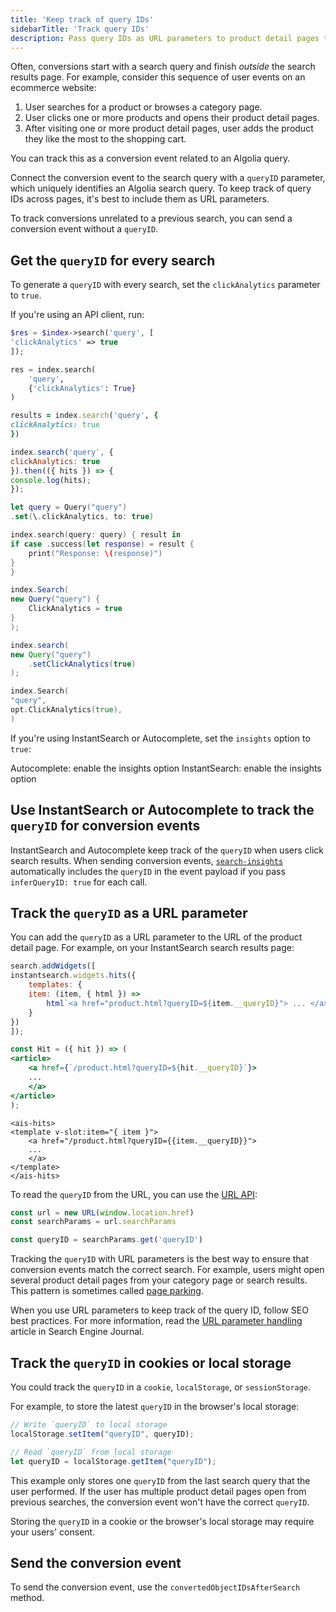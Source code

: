 ```yaml
---
title: 'Keep track of query IDs'
sidebarTitle: 'Track query IDs'
description: Pass query IDs as URL parameters to product detail pages to track conversion events related to search.
---
```


Often, conversions start with a search query and finish _outside_ the search results page.
For example, consider this sequence of user events on an ecommerce website:

1. User searches for a product or browses a category page.
1. User clicks one or more products and opens their product detail pages.
1. After visiting one or more product detail pages, user adds the product they like the most to the shopping cart.

You can track this as a conversion event related to an Algolia query.

Connect the conversion event to the search query with a `queryID` parameter,
which uniquely identifies an Algolia search query.
To keep track of query IDs across pages,
it's best to include them as URL parameters.

To track conversions unrelated to a previous search,
you can send a conversion event without a `queryID`.

## Get the `queryID` for every search

To generate a `queryID` with every search,
set the `clickAnalytics` parameter to `true`.

If you're using an API client, run:

<CodeGroup>

```php PHP
$res = $index->search('query', [
'clickAnalytics' => true
]);
```

```python Python
res = index.search(
    'query',
    {'clickAnalytics': True}
)
```

```ruby Ruby
results = index.search('query', {
clickAnalytics: true
})
```

```js JavaScript
index.search('query', {
clickAnalytics: true
}).then(({ hits }) => {
console.log(hits);
});
```

```swift Swift
let query = Query("query")
.set(\.clickAnalytics, to: true)

index.search(query: query) { result in
if case .success(let response) = result {
    print("Response: \(response)")
}
}
```

```csharp C#
index.Search(
new Query("query") {
    ClickAnalytics = true
}
);
```

```java Java
index.search(
new Query("query")
    .setClickAnalytics(true)
);
```

```go Go
index.Search(
"query",
opt.ClickAnalytics(true),
)
```

</CodeGroup>

If you're using InstantSearch or Autocomplete, set the `insights` option to `true`:

<CardGroup cols={2}>
  <Card title="Guide" icon="book" href="https://www.algolia.com/doc/ui-libraries/autocomplete/guides/sending-algolia-insights-events/#enable-the-insights-option" horizontal="true">
    Autocomplete: enable the insights option
  </Card>
  <Card title="Guide" icon="book" href="https://www.algolia.com/doc/guides/sending-events/instantsearch/send-events/#enable-events-collection" horizontal="true">
    InstantSearch: enable the insights option
  </Card>

</CardGroup>

## Use InstantSearch or Autocomplete to track the `queryID` for conversion events

InstantSearch and Autocomplete keep track of the `queryID` when users click search results.
When sending conversion events, [`search-insights`](/api-reference/insights-api/) automatically includes the `queryID` in the event payload if you
pass `inferQueryID: true` for each call.

## Track the `queryID` as a URL parameter

You can add the `queryID` as a URL parameter to the URL of the product detail page.
For example, on your InstantSearch search results page:

<CodeGroup>

```js InstantSearch.js
search.addWidgets([
instantsearch.widgets.hits({
    templates: {
    item: (item, { html }) => 
        html`<a href="product.html?queryID=${item.__queryID}"> ... </a>`
    }
})
]);
```

```jsx React InstantSearch
const Hit = ({ hit }) => (
<article>
    <a href={`/product.html?queryID=${hit.__queryID}`}>
    ...
    </a>
</article>
);
```

```vue Vue InstantSearch
<ais-hits>
<template v-slot:item="{ item }">
    <a href="/product.html?queryID={{item.__queryID}}">
    ...
    </a>
</template>
</ais-hits>
```

</CodeGroup>

To read the `queryID` from the URL, you can use the [URL API](https://developer.mozilla.org/en-US/docs/Web/API/URL/searchParams):

```js Javascript
const url = new URL(window.location.href)
const searchParams = url.searchParams

const queryID = searchParams.get('queryID')
```

Tracking the `queryID` with URL parameters is the best way to ensure that conversion events match the correct search.
For example, users might open several product detail pages from your category page or search results.
This pattern is sometimes called [page parking](https://www.nngroup.com/articles/multi-tab-page-parking/).

When you use URL parameters to keep track of the query ID,
follow SEO best practices.
For more information, read the [URL parameter handling](https://www.searchenginejournal.com/technical-seo/url-parameter-handling/) article in Search Engine Journal.

## Track the `queryID` in cookies or local storage

You could track the `queryID` in a `cookie`, `localStorage`, or `sessionStorage`.

For example, to store the latest `queryID` in the browser's local storage:

```js JavaScript
// Write `queryID` to local storage
localStorage.setItem("queryID", queryID);

// Read `queryID` from local storage
let queryID = localStorage.getItem("queryID");
```

This example only stores one `queryID` from the last search query that the user performed.
If the user has multiple product detail pages open from previous searches, the conversion event won't have the correct `queryID`.

Storing the `queryID` in a cookie or the browser's local storage may require your users' consent.

## Send the conversion event

To send the conversion event, use the `convertedObjectIDsAfterSearch` method.
